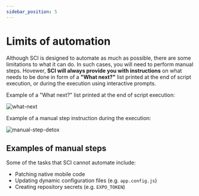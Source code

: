 ```yaml
---
sidebar_position: 5
---
```


# Limits of automation

Although SCI is designed to automate as much as possible, there are some limitations to what it can do. In such cases, you will need to perform manual steps.
Hovewer, **SCI will always provide you with instructions** on what needs to be done
in form of a **"What next?"** list printed at the end of script execution, or during the
execution using interactive prompts.

Example of a "What next?" list printed at the end of script execution:

![what-next](./img/what_next.png)

Example of a manual step instruction during the execution:

![manual-step-detox](./img/manual_step_detox.png)

## Examples of manual steps

Some of the tasks that SCI cannot automate include:

- Patching native mobile code
- Updating dynamic configuration files (e.g. `app.config.js`)
- Creating repository secrets (e.g. `EXPO_TOKEN`)
